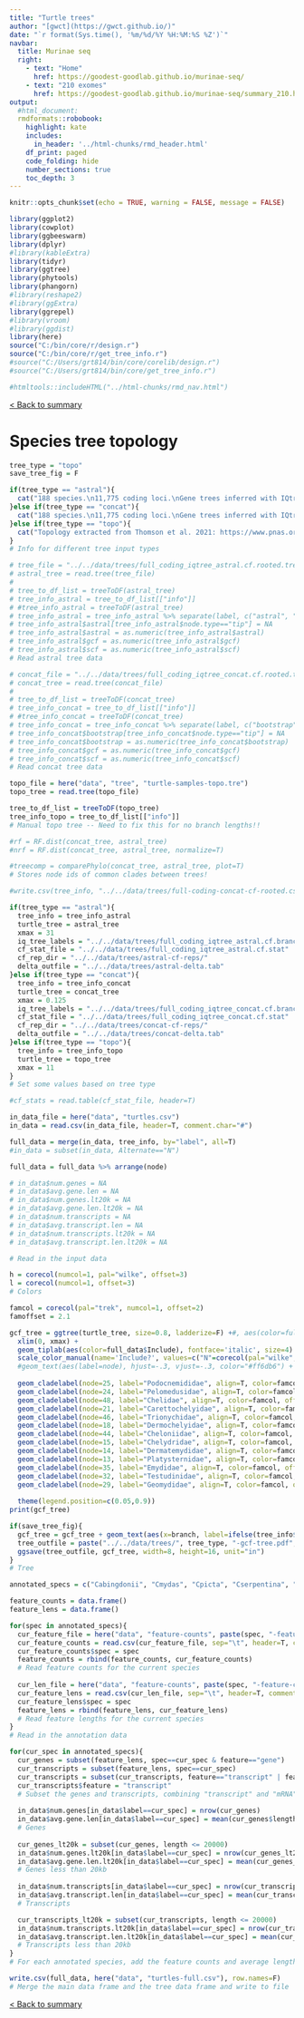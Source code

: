 ```yaml
---
title: "Turtle trees"
author: "[gwct](https://gwct.github.io/)"
date: "`r format(Sys.time(), '%m/%d/%Y %H:%M:%S %Z')`"
navbar:
  title: Murinae seq
  right:
    - text: "Home"
      href: https://goodest-goodlab.github.io/murinae-seq/
    - text: "210 exomes"
      href: https://goodest-goodlab.github.io/murinae-seq/summary_210.html
output:
  #html_document:
  rmdformats::robobook:
    highlight: kate
    includes:
      in_header: '../html-chunks/rmd_header.html'
    df_print: paged
    code_folding: hide
    number_sections: true
    toc_depth: 3
---
```


```r
knitr::opts_chunk$set(echo = TRUE, warning = FALSE, message = FALSE)

library(ggplot2)
library(cowplot)
library(ggbeeswarm)
library(dplyr)
#library(kableExtra)
library(tidyr)
library(ggtree)
library(phytools)
library(phangorn)
#library(reshape2)
#library(ggExtra)
library(ggrepel)
#library(vroom)
#library(ggdist)
library(here)
source("C:/bin/core/r/design.r")
source("C:/bin/core/r/get_tree_info.r")
#source("C:/Users/grt814/bin/core/corelib/design.r")
#source("C:/Users/grt814/bin/core/get_tree_info.r")

#htmltools::includeHTML("../html-chunks/rmd_nav.html")
```

[< Back to summary](index.html)

# Species tree topology

```r
tree_type = "topo"
save_tree_fig = F

if(tree_type == "astral"){
  cat("188 species.\n11,775 coding loci.\nGene trees inferred with IQtree.\nSpecies tree inferred with ASTRAL (no branch lengths shown).\n")
}else if(tree_type == "concat"){
  cat("188 species.\n11,775 coding loci.\nGene trees inferred with IQtree.\nSpecies tree inferred by concatenation of all loci with IQtree.\n")
}else if(tree_type == "topo"){
  cat("Topology extracted from Thomson et al. 2021: https://www.pnas.org/content/118/7/e2012215118")
}
# Info for different tree input types

# tree_file = "../../data/trees/full_coding_iqtree_astral.cf.rooted.tree"
# astral_tree = read.tree(tree_file)
# 
# tree_to_df_list = treeToDF(astral_tree)
# tree_info_astral = tree_to_df_list[["info"]]
# #tree_info_astral = treeToDF(astral_tree)
# tree_info_astral = tree_info_astral %>% separate(label, c("astral", "gcf", "scf"), sep="/", remove=F)
# tree_info_astral$astral[tree_info_astral$node.type=="tip"] = NA
# tree_info_astral$astral = as.numeric(tree_info_astral$astral)
# tree_info_astral$gcf = as.numeric(tree_info_astral$gcf)
# tree_info_astral$scf = as.numeric(tree_info_astral$scf)
# Read astral tree data

# concat_file = "../../data/trees/full_coding_iqtree_concat.cf.rooted.tree"
# concat_tree = read.tree(concat_file)
# 
# tree_to_df_list = treeToDF(concat_tree)
# tree_info_concat = tree_to_df_list[["info"]]
# #tree_info_concat = treeToDF(concat_tree)
# tree_info_concat = tree_info_concat %>% separate(label, c("bootstrap", "gcf", "scf"), sep="/", remove=F)
# tree_info_concat$bootstrap[tree_info_concat$node.type=="tip"] = NA
# tree_info_concat$bootstrap = as.numeric(tree_info_concat$bootstrap)
# tree_info_concat$gcf = as.numeric(tree_info_concat$gcf)
# tree_info_concat$scf = as.numeric(tree_info_concat$scf)
# Read concat tree data

topo_file = here("data", "tree", "turtle-samples-topo.tre")
topo_tree = read.tree(topo_file)

tree_to_df_list = treeToDF(topo_tree)
tree_info_topo = tree_to_df_list[["info"]]
# Manual topo tree -- Need to fix this for no branch lengths!!

#rf = RF.dist(concat_tree, astral_tree)
#nrf = RF.dist(concat_tree, astral_tree, normalize=T)

#treecomp = comparePhylo(concat_tree, astral_tree, plot=T)
# Stores node ids of common clades between trees!

#write.csv(tree_info, "../../data/trees/full-coding-concat-cf-rooted.csv", row.names=F)

if(tree_type == "astral"){
  tree_info = tree_info_astral
  turtle_tree = astral_tree
  xmax = 31
  iq_tree_labels = "../../data/trees/full_coding_iqtree_astral.cf.branch.rooted"
  cf_stat_file = "../../data/trees/full_coding_iqtree_astral.cf.stat"
  cf_rep_dir = "../../data/trees/astral-cf-reps/"
  delta_outfile = "../../data/trees/astral-delta.tab"
}else if(tree_type == "concat"){
  tree_info = tree_info_concat
  turtle_tree = concat_tree
  xmax = 0.125
  iq_tree_labels = "../../data/trees/full_coding_iqtree_concat.cf.branch.rooted"
  cf_stat_file = "../../data/trees/full_coding_iqtree_concat.cf.stat"
  cf_rep_dir = "../../data/trees/concat-cf-reps/"
  delta_outfile = "../../data/trees/concat-delta.tab"
}else if(tree_type == "topo"){
  tree_info = tree_info_topo
  turtle_tree = topo_tree
  xmax = 11
}
# Set some values based on tree type

#cf_stats = read.table(cf_stat_file, header=T)
```

```r
in_data_file = here("data", "turtles.csv")
in_data = read.csv(in_data_file, header=T, comment.char="#")

full_data = merge(in_data, tree_info, by="label", all=T)
#in_data = subset(in_data, Alternate=="N")

full_data = full_data %>% arrange(node)

# in_data$num.genes = NA
# in_data$avg.gene.len = NA
# in_data$num.genes.lt20k = NA
# in_data$avg.gene.len.lt20k = NA
# in_data$num.transcripts = NA
# in_data$avg.transcript.len = NA
# in_data$num.transcripts.lt20k = NA
# in_data$avg.transcript.len.lt20k = NA

# Read in the input data
```


```r
h = corecol(numcol=1, pal="wilke", offset=3)
l = corecol(numcol=1, offset=3)
# Colors

famcol = corecol(pal="trek", numcol=1, offset=2)
famoffset = 2.1

gcf_tree = ggtree(turtle_tree, size=0.8, ladderize=F) +#, aes(color=full_data$Family)) +
  xlim(0, xmax) +
  geom_tiplab(aes(color=full_data$Include), fontface='italic', size=4) +
  scale_color_manual(name='Include?', values=c("N"=corecol(pal="wilke", numcol=1,offset=1), "Y"=corecol(numcol=1, offset=1))) +
  #geom_text(aes(label=node), hjust=-.3, vjust=-.3, color="#ff6db6") +
  
  geom_cladelabel(node=25, label="Podocnemididae", align=T, color=famcol, offset=famoffset) +
  geom_cladelabel(node=24, label="Pelomedusidae", align=T, color=famcol, offset=famoffset) +
  geom_cladelabel(node=48, label="Chelidae", align=T, color=famcol, offset=famoffset) +
  geom_cladelabel(node=21, label="Carettochelyidae", align=T, color=famcol, offset=famoffset) +
  geom_cladelabel(node=46, label="Trionychidae", align=T, color=famcol, offset=famoffset) +
  geom_cladelabel(node=18, label="Dermochelyidae", align=T, color=famcol, offset=famoffset) +
  geom_cladelabel(node=44, label="Cheloniidae", align=T, color=famcol, offset=famoffset) +
  geom_cladelabel(node=15, label="Chelydridae", align=T, color=famcol, offset=famoffset) +
  geom_cladelabel(node=14, label="Dermatemydidae", align=T, color=famcol, offset=famoffset) +
  geom_cladelabel(node=13, label="Platysternidae", align=T, color=famcol, offset=famoffset) +
  geom_cladelabel(node=35, label="Emydidae", align=T, color=famcol, offset=famoffset) +
  geom_cladelabel(node=32, label="Testudinidae", align=T, color=famcol, offset=famoffset) +
  geom_cladelabel(node=29, label="Geomydidae", align=T, color=famcol, offset=famoffset) +
  
  theme(legend.position=c(0.05,0.9))
print(gcf_tree)

if(save_tree_fig){
  gcf_tree = gcf_tree + geom_text(aes(x=branch, label=ifelse(tree_info$node.type=="internal",as.character(node), ''), label.size=NA, fill="transparent"), size=2, vjust=-0.2)
  tree_outfile = paste("../../data/trees/", tree_type, "-gcf-tree.pdf", sep="")
  ggsave(tree_outfile, gcf_tree, width=8, height=16, unit="in")
}
# Tree
```



```r

annotated_specs = c("Cabingdonii", "Cmydas", "Cpicta", "Cserpentina", "Gagassizi", "Pcastaneus", "Pmegacephalum", "Psinensis", "Tcarolina")

feature_counts = data.frame()
feature_lens = data.frame()

for(spec in annotated_specs){
  cur_feature_file = here("data", "feature-counts", paste(spec, "-feature-counts.tab", sep=""))
  cur_feature_counts = read.csv(cur_feature_file, sep="\t", header=T, comment.char="#")
  cur_feature_counts$spec = spec
  feature_counts = rbind(feature_counts, cur_feature_counts)
  # Read feature counts for the current species
  
  cur_len_file = here("data", "feature-counts", paste(spec, "-feature-counts-lens.tab", sep=""))
  cur_feature_lens = read.csv(cur_len_file, sep="\t", header=T, comment.char="#")
  cur_feature_lens$spec = spec
  feature_lens = rbind(feature_lens, cur_feature_lens)
  # Read feature lengths for the current species
}
# Read in the annotation data

```

```r

for(cur_spec in annotated_specs){
  cur_genes = subset(feature_lens, spec==cur_spec & feature=="gene")
  cur_transcripts = subset(feature_lens, spec==cur_spec)
  cur_transcripts = subset(cur_transcripts, feature=="transcript" | feature=="mRNA")
  cur_transcripts$feature = "transcript"
  # Subset the genes and transcripts, combining "transcript" and "mRNA" features as transcripts
  
  in_data$num.genes[in_data$label==cur_spec] = nrow(cur_genes)
  in_data$avg.gene.len[in_data$label==cur_spec] = mean(cur_genes$length, na.rm=T)
  # Genes
  
  cur_genes_lt20k = subset(cur_genes, length <= 20000)
  in_data$num.genes.lt20k[in_data$label==cur_spec] = nrow(cur_genes_lt20k)
  in_data$avg.gene.len.lt20k[in_data$label==cur_spec] = mean(cur_genes_lt20k$length, na.rm=T)
  # Genes less than 20kb
  
  in_data$num.transcripts[in_data$label==cur_spec] = nrow(cur_transcripts)
  in_data$avg.transcript.len[in_data$label==cur_spec] = mean(cur_transcripts$length, na.rm=T)
  # Transcripts

  cur_transcripts_lt20k = subset(cur_transcripts, length <= 20000)
  in_data$num.transcripts.lt20k[in_data$label==cur_spec] = nrow(cur_transcripts_lt20k)
  in_data$avg.transcript.len.lt20k[in_data$label==cur_spec] = mean(cur_transcripts_lt20k$length, na.rm=T)
  # Transcripts less than 20kb
}
# For each annotated species, add the feature counts and average lengths to the main data frame

```

```r


write.csv(full_data, here("data", "turtles-full.csv"), row.names=F)
# Merge the main data frame and the tree data frame and write to file

```


[< Back to summary](index.html)